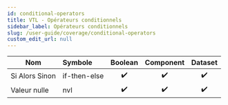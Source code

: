 ```yaml
---
id: conditional-operators
title: VTL - Opérateurs conditionnels
sidebar_label: Opérateurs conditionnels
slug: /user-guide/coverage/conditional-operators
custom_edit_url: null
---
```


| Nom            | Symbole      |      Boolean       |     Component      |      Dataset       |
| -------------- | :----------- | :----------------: | :----------------: | :----------------: |
| Si Alors Sinon | if-then-else | :heavy_check_mark: | :heavy_check_mark: | :heavy_check_mark: |
| Valeur nulle   | nvl          | :heavy_check_mark: | :heavy_check_mark: | :heavy_check_mark: |
